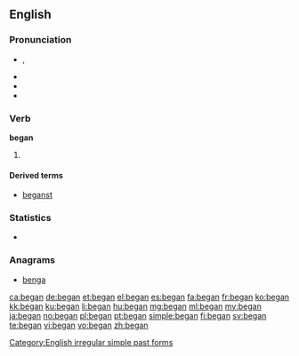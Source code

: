==English==

===Pronunciation===
* {{IPA|/bIˈɡæn/}}, {{X-SAMPA|/bI"g{n/}}
* {{audio|en-us-began.ogg|Audio (US)}}
* {{rhymes|æn}}
* {{hyphenation|be|gan}}

===Verb===
'''began'''

# {{simple past of|begin}}

====Derived terms====
* [[beganst]]


===Statistics===
* {{rank|since|use|used|252|began|thy|less|till}}

===Anagrams===
* [[benga#English|benga]]

[[Category:English irregular simple past forms]]

[[ca:began]]
[[de:began]]
[[et:began]]
[[el:began]]
[[es:began]]
[[fa:began]]
[[fr:began]]
[[ko:began]]
[[kk:began]]
[[ku:began]]
[[li:began]]
[[hu:began]]
[[mg:began]]
[[ml:began]]
[[my:began]]
[[ja:began]]
[[no:began]]
[[pl:began]]
[[pt:began]]
[[simple:began]]
[[fi:began]]
[[sv:began]]
[[te:began]]
[[vi:began]]
[[vo:began]]
[[zh:began]]